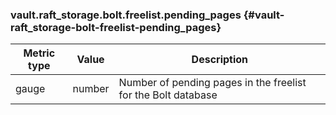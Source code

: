 ### vault.raft_storage.bolt.freelist.pending_pages {#vault-raft_storage-bolt-freelist-pending_pages}

Metric type | Value   | Description
----------- | ------- | -----------
gauge       | number  | Number of pending pages in the freelist for the Bolt database

